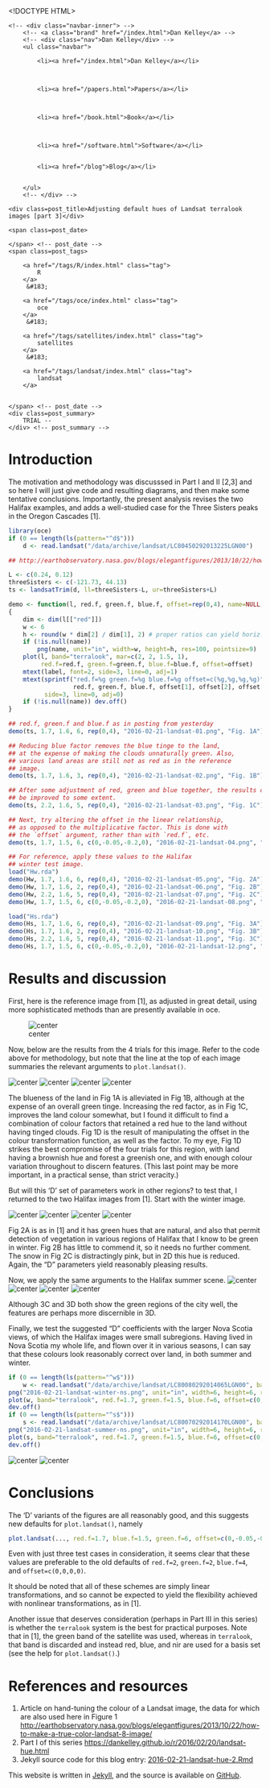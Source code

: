 <!DOCTYPE HTML>
<html>
<head>
<link rel='stylesheet' type='text/css' href='/css/test_syntax.css' />
<link rel='stylesheet' type='text/css' href='/css/style.css' />
<meta charset="UTF-8">
<title>Adjusting default hues of Landsat terralook images [part 3]</title>
</head>

<body>
<div class="navbar">
    <!-- <div class="navbar-inner"> -->
        <!-- <a class="brand" href="/index.html">Dan Kelley</a> -->
        <!-- <div class="nav">Dan Kelley</div> -->
        <ul class="navbar">
            
            <li><a href="/index.html">Dan Kelley</a></li>
            

            
            <li><a href="/papers.html">Papers</a></li>
            

            
            <li><a href="/book.html">Book</a></li>
            

            
            <li><a href="/software.html">Software</a></li>
            
            
            <li><a href="/blog">Blog</a></li>
            

        </ul>
        <!-- </div> -->
</div>

<div id="content">
    




<!-- <div class="span8"> -->

<div class=topnav>

<!-- | <a href='/blog'>Home</a> | -->

</div> <!-- topnav -->


<div class="page-header">

    <div class=post_title>Adjusting default hues of Landsat terralook images [part 3]</div>
<!-- </div> --> <!-- span8 -->

<!-- <div class="span4"> -->

<div class=slug>
    <span class=post_date>
        
    </span> <!-- post_date -->
    <span class=post_tags>
        
        <a href="/tags/R/index.html" class="tag">
            R
        </a>
         &#183; 
        
        <a href="/tags/oce/index.html" class="tag">
            oce
        </a>
         &#183; 
        
        <a href="/tags/satellites/index.html" class="tag">
            satellites
        </a>
         &#183; 
        
        <a href="/tags/landsat/index.html" class="tag">
            landsat
        </a>
        
        
    </span> <!-- post_date -->
    <div class=post_summary>
        TRIAL --
    </div> <!-- post_summary -->
</div> <!-- slug -->

<!-- </div> -->
<!-- span4 -->
</div> <!-- page-header -->



# Introduction

The motivation and methodology was discusssed in Part I and II [2,3] and so here I will
just give code and resulting diagrams, and then make some tentative
conclusions. Importantly, the present analysis revises the two Halifax
examples, and adds a well-studied case for the Three Sisters peaks in the
Oregon Cascades [1].

```R
library(oce)
if (0 == length(ls(pattern="^d$")))
    d <- read.landsat("/data/archive/landsat/LC80450292013225LGN00")

## http://earthobservatory.nasa.gov/blogs/elegantfigures/2013/10/22/how-to-make-a-true-color-landsat-8-image/

L <- c(0.24, 0.12)
threeSisters <- c(-121.73, 44.13)
ts <- landsatTrim(d, ll=threeSisters-L, ur=threeSisters+L)

demo <- function(l, red.f, green.f, blue.f, offset=rep(0,4), name=NULL, label="")
{
    dim <- dim(l[["red"]])
    w <- 6
    h <- round(w * dim[2] / dim[1], 2) # proper ratios can yield horiz. stripes
    if (!is.null(name))
        png(name, unit="in", width=w, height=h, res=100, pointsize=9)
    plot(l, band="terralook", mar=c(2, 2, 1.5, 1),
         red.f=red.f, green.f=green.f, blue.f=blue.f, offset=offset)
    mtext(label, font=2, side=3, line=0, adj=1)
    mtext(sprintf("red.f=%g green.f=%g blue.f=%g offset=c(%g,%g,%g,%g)",
                  red.f, green.f, blue.f, offset[1], offset[2], offset[3], offset[4]),
          side=3, line=0, adj=0)
    if (!is.null(name)) dev.off()
}

## red.f, green.f and blue.f as in posting from yesterday
demo(ts, 1.7, 1.6, 6, rep(0,4), "2016-02-21-landsat-01.png", "Fig. 1A")

## Reducing blue factor removes the blue tinge to the land, 
## at the expense of making the clouds unnaturally green. Also, 
## various land areas are still not as red as in the reference
## image.
demo(ts, 1.7, 1.6, 3, rep(0,4), "2016-02-21-landsat-02.png", "Fig. 1B")

## After some adjustment of red, green and blue together, the results can
## be improved to some extent.
demo(ts, 2.2, 1.6, 5, rep(0,4), "2016-02-21-landsat-03.png", "Fig. 1C")

## Next, try altering the offset in the linear relationship,
## as opposed to the multiplicative factor. This is done with 
## the `offset` argument, rather than with `red.f`, etc.
demo(ts, 1.7, 1.5, 6, c(0,-0.05,-0.2,0), "2016-02-21-landsat-04.png", "Fig. 1D")

## For reference, apply these values to the Halifax
## winter test image.
load("Hw.rda")
demo(Hw, 1.7, 1.6, 6, rep(0,4), "2016-02-21-landsat-05.png", "Fig. 2A")
demo(Hw, 1.7, 1.6, 2, rep(0,4), "2016-02-21-landsat-06.png", "Fig. 2B")
demo(Hw, 2.2, 1.6, 5, rep(0,4), "2016-02-21-landsat-07.png", "Fig. 2C")
demo(Hw, 1.7, 1.5, 6, c(0,-0.05,-0.2,0), "2016-02-21-landsat-08.png", "Fig. 2D")

load("Hs.rda")
demo(Hs, 1.7, 1.6, 6, rep(0,4), "2016-02-21-landsat-09.png", "Fig. 3A")
demo(Hs, 1.7, 1.6, 2, rep(0,4), "2016-02-21-landsat-10.png", "Fig. 3B")
demo(Hs, 2.2, 1.6, 5, rep(0,4), "2016-02-21-landsat-11.png", "Fig. 3C")
demo(Hs, 1.7, 1.5, 6, c(0,-0.05,-0.2,0), "2016-02-21-landsat-12.png", "Fig. 3D")

```

# Results and discussion

First, here is the reference image from [1], as adjusted in great detail, using
more sophisticated methods than are presently available in oce.

![center](/figs/2016-02-21-landsat-three-sisters.png) 

Now, below are the results from the 4 trials for this image. Refer to the code
above for methodology, but note that the line at the top of each image
summaries the relevant arguments to `plot.landsat()`.

![center](/figs/2016-02-21-landsat-01.png)
![center](/figs/2016-02-21-landsat-02.png)
![center](/figs/2016-02-21-landsat-03.png)
![center](/figs/2016-02-21-landsat-04.png)

The blueness of the land in Fig 1A is alleviated in Fig 1B, although at the
expense of an overall green tinge.  Increasing the red factor, as in Fig 1C,
improves the land colour somewhat, but I found it difficult to find a
combination of colour factors that retained a red hue to the land without
having tinged clouds.  Fig 1D is the result of manipulating the offset in the
colour transformation function, as well as the factor.  To my eye, Fig 1D
strikes the best compromise of the four trials for this region, with land
having a brownish hue and forest a greenish one, and with enough colour
variation throughout to discern features.  (This last point may be more
important, in a practical sense, than strict veracity.)

But will this 'D' set of parameters work in other regions? to test that, I
returned to the two Halifax images from [1]. Start with the winter image.


![center](/figs/2016-02-21-landsat-05.png)
![center](/figs/2016-02-21-landsat-06.png)
![center](/figs/2016-02-21-landsat-07.png)
![center](/figs/2016-02-21-landsat-08.png)

Fig 2A is as in [1] and it has green hues that are natural, and also that
permit detection of vegetation in various regions of Halifax that I know to be
green in winter. Fig 2B has little to commend it, so it needs no further
comment. The snow in Fig 2C is distractingly pink, but in 2D this hue is
reduced.  Again, the "D" parameters yield reasonably pleasing results.

Now, we apply the same arguments to the Halifax summer scene.
![center](/figs/2016-02-21-landsat-09.png)
![center](/figs/2016-02-21-landsat-10.png)
![center](/figs/2016-02-21-landsat-11.png)
![center](/figs/2016-02-21-landsat-12.png)

Although 3C and 3D both show the green regions of the city well, the features
are perhaps more discernible in 3D.

Finally, we test the suggested "D" coefficients with the larger Nova Scotia
views, of which the Halifax images were small subregions. Having lived in Nova
Scotia my whole life, and flown over it in various seasons, I can say that
these colours look reasonably correct over land, in both summer and winter.


```R
if (0 == length(ls(pattern="^w$")))
    w <- read.landsat("/data/archive/landsat/LC80080292014065LGN00", band=band)
png("2016-02-21-landsat-winter-ns.png", unit="in", width=6, height=6, res=100, pointsize=9)
plot(w, band="terralook", red.f=1.7, green.f=1.5, blue.f=6, offset=c(0,-0.05,-0.2,0))
dev.off()
if (0 == length(ls(pattern="^s$")))
    s <- read.landsat("/data/archive/landsat/LC80070292014170LGN00", band=band)
png("2016-02-21-landsat-summer-ns.png", unit="in", width=6, height=6, res=100, pointsize=9)
plot(s, band="terralook", red.f=1.7, green.f=1.5, blue.f=6, offset=c(0,-0.05,-0.2,0))
dev.off()
```

![center](/figs/2016-02-21-landsat-winter-ns.png)
![center](/figs/2016-02-21-landsat-summer-ns.png)



# Conclusions

The 'D' variants of the figures are all reasonably good, and this suggests new
defaults for `plot.landsat()`, namely 
```R
plot.landsat(..., red.f=1.7, blue.f=1.5, green.f=6, offset=c(0,-0.05,-0.2,0), ...)
```

Even with just three test cases in consideration, it seems clear that these
values are preferable to the old defaults of `red.f=2`, `green.f=2`,
`blue.f=4`, and `offset=c(0,0,0,0)`.

It should be noted that all of these schemes are simply linear transformations,
and so cannot be expected to yield the flexibility achieved with nonlinear
transformations, as in [1].

Another issue that deserves consideration (perhaps in Part III in this series)
is whether the `terralook` system is the best for practical purposes. Note that
in [1], the green band of the satellite was used, whereas in `terralook`, that
band is discarded and instead red, blue, and nir are used for a basis set (see
the help for `plot.landsat()`.)


# References and resources

1. Article on hand-tuning the colour of a Landsat image, the data for which are also used here in Figure 1 <http://earthobservatory.nasa.gov/blogs/elegantfigures/2013/10/22/how-to-make-a-true-color-landsat-8-image/>
2. Part I of this series <https://dankelley.github.io/r/2016/02/20/landsat-hue.html>
3. Jekyll source code for this blog entry: [2016-02-21-landsat-hue-2.Rmd](https://raw.github.com/dankelley/dankelley.github.io/master/assets/2016-02-21-landsat-hue-2.Rmd)





</div>

<p class="footnote">This website is written in <a
href="http://jekyllrb.com">Jekyll</a>, and the source is available on <a
href="https://github.com/dankelley/dankelley.github.io">GitHub</a>.</p>

</body>
</html>

